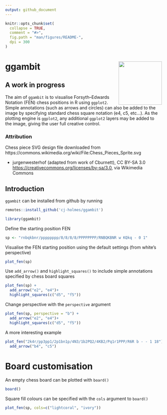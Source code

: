 ```yaml
---
output: github_document
---
```


<!-- README.md is generated from README.Rmd. Please edit that file -->

```r
knitr::opts_chunk$set(
  collapse = TRUE,
  comment = "#>",
  fig.path = "man/figures/README-",
  dpi = 300
)
```

# ggambit <img src="data-raw/hex-logo/ggambit-hex-logo.png" align="right" height="139"/>

## A work in progress

The aim of `ggambit` is to visualise Forsyth–Edwards Notation (FEN) chess positions in R using `ggplot2`. Simple annotations (such as arrows and circles) can also be added to the image by specifying standard chess square notation (e4, c5, etc...). As the plotting engine is `ggplot2`, any additional `ggplot2` layers may be added to the image, giving the user full creative control.

### Attribution
Chess piece SVG design file downloaded from https://commons.wikimedia.org/wiki/File:Chess_Pieces_Sprite.svg
  
  * jurgenwesterhof (adapted from work of Cburnett), CC BY-SA 3.0 <https://creativecommons.org/licenses/by-sa/3.0>, via Wikimedia Commons

## Introduction
`ggambit` can be installed from github by running
```r
remotes::install_github('cj-holmes/ggambit')
```

```r
library(ggambit)
```

Define the starting position FEN
```r
sp <- "rnbqkbnr/pppppppp/8/8/8/8/PPPPPPPP/RNBQKBNR w KQkq - 0 1"
```

Visualise the FEN starting position using the default settings (from white's perspective)
```r
plot_fen(sp)
```

Use `add_arrow()` and `highlight_squares()` to include simple annotations specified by chess board squares
```r
plot_fen(sp) + 
  add_arrow("e2", "e4")+
  highlight_squares(c("d5", "f5"))
```

Change perspective with the `perspective` argument
```r
plot_fen(sp, perspective = "b") + 
  add_arrow("e2", "e4")+
  highlight_squares(c("d5", "f5"))
```

A more interesting example
```r
plot_fen("2k4r/pp3pp1/2p1bn1p/4N3/1b2PQ2/4KB2/Pq1r1PPP/R6R b - - 1 18")+
  add_arrow("b4", "c5")
```

# Board customisation
An empty chess board can be plotted with `board()`
```r
board()
```

Square fill colours can be specified with the `cols` argument to `board()`
```r
plot_fen(sp, cols=c("lightcoral", "ivory"))
```
